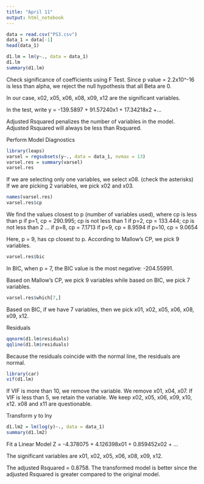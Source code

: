 ```yaml
---
title: "April 11"
output: html_notebook
---
```


```r
data = read.csv("PS3.csv")
data_1 = data[-1]
head(data_1)
```

```r
d1.lm = lm(y~., data = data_1)
d1.lm
summary(d1.lm)
```
Check significance of coefficients using F Test. 
Since p value = 2.2x10^-16 is less than alpha, we reject the null hypothesis that all Beta are 0. 

In our case, x02, x05, x06, x08, x09, x12 are the significant variables. 

In the test, write y = -139.5897 + 91.57240x1 + 17.34218x2 +...

Adjusted Rsquared penalizes the number of variables in the model. 
Adjusted Rsquared will always be less than Rsquared.

Perform Model Diagnostics

```r
library(leaps)
varsel = regsubsets(y~., data = data_1, nvmax = 13)
varsel.res = summary(varsel)
varsel.res
```
If we are selecting only one variables, we select x08. (check the asterisks)
If we are picking 2 variables, we pick x02 and x03. 

```r
names(varsel.res)
varsel.res$cp
```

We find the values closest to p (number of variables used), where cp is less than p
if p=1, cp = 290.995; cp is not less than 1
if p=2, cp = 133.444; cp is not less than 2
...
if p=8, cp = 7.1713
if p=9, cp = 8.9594
if p=10, cp = 9.0654

Here, p = 9, has cp closest to p.
According to Mallow's CP, we pick 9 variables. 

```r
varsel.res$bic
```

In BIC, when p = 7, the BIC value is the most negative: -204.55991. 

Based on Mallow's CP, we pick 9 variables while based on BIC, we pick 7 variables. 

```r
varsel.res$which[7,]
```

Based on BIC, if we have 7 variables, then we pick x01, x02, x05, x06, x08, x09, x12. 

Residuals

```r
qqnorm(d1.lm$residuals)
qqline(d1.lm$residuals)
```
Because the residuals coincide with the normal line, the residuals are normal. 

```r
library(car)
vif(d1.lm)
```

If VIF is more than 10, we remove the variable. We remove x01, x04, x07. 
If VIF is less than 5, we retain the variable. We keep x02, x05, x06, x09, x10, x12.
x08 and x11 are questionable. 

Transform y to lny
```r
d1.lm2 = lm(log(y)~., data = data_1)
summary(d1.lm2)
```
Fit a Linear Model
Z = -4.378075 + 4.126398x01 + 0.859452x02 + ...

The significant variables are x01, x02, x05, x06, x08, x09, x12. 

The adjusted Rsquared = 0.8758. 
The transformed model is better since the adjusted Rsquared is greater compared to the original model.



